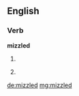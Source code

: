 ==English==

===Verb===
'''mizzled'''

# {{past of|mizzle}}
# {{humorous}} {{form of|deliberate misspelling|misled}}

[[de:mizzled]]
[[mg:mizzled]]
